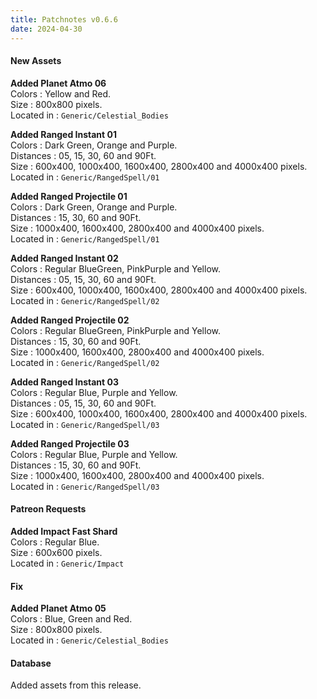 ```yaml
---
title: Patchnotes v0.6.6
date: 2024-04-30
---
```


#### New Assets

**Added Planet Atmo 06**  
Colors : Yellow and Red.  
Size : 800x800 pixels.  
Located in : ``Generic/Celestial_Bodies``

**Added Ranged Instant 01**  
Colors : Dark Green, Orange and Purple.  
Distances : 05, 15, 30, 60 and 90Ft.  
Size : 600x400, 1000x400, 1600x400, 2800x400 and 4000x400 pixels.  
Located in : ``Generic/RangedSpell/01``

**Added Ranged Projectile 01**  
Colors : Dark Green, Orange and Purple.  
Distances : 15, 30, 60 and 90Ft.  
Size : 1000x400, 1600x400, 2800x400 and 4000x400 pixels.  
Located in : ``Generic/RangedSpell/01``

**Added Ranged Instant 02**  
Colors : Regular BlueGreen, PinkPurple and Yellow.  
Distances : 05, 15, 30, 60 and 90Ft.  
Size : 600x400, 1000x400, 1600x400, 2800x400 and 4000x400 pixels.  
Located in : ``Generic/RangedSpell/02``

**Added Ranged Projectile 02**  
Colors : Regular BlueGreen, PinkPurple and Yellow.  
Distances : 15, 30, 60 and 90Ft.  
Size : 1000x400, 1600x400, 2800x400 and 4000x400 pixels.  
Located in : ``Generic/RangedSpell/02``

**Added Ranged Instant 03**  
Colors : Regular Blue, Purple and Yellow.  
Distances : 05, 15, 30, 60 and 90Ft.  
Size : 600x400, 1000x400, 1600x400, 2800x400 and 4000x400 pixels.  
Located in : ``Generic/RangedSpell/03``

**Added Ranged Projectile 03**  
Colors : Regular Blue, Purple and Yellow.  
Distances : 15, 30, 60 and 90Ft.  
Size : 1000x400, 1600x400, 2800x400 and 4000x400 pixels.  
Located in : ``Generic/RangedSpell/03``

#### Patreon Requests

**Added Impact Fast Shard**  
Colors : Regular Blue.  
Size : 600x600 pixels.  
Located in : ``Generic/Impact``

#### Fix

**Added Planet Atmo 05**  
Colors : Blue, Green and Red.  
Size : 800x800 pixels.  
Located in : ``Generic/Celestial_Bodies``

#### Database

Added assets from this release.







